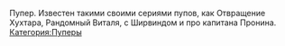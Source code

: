 {{Инфобокс для пуперов
|title2=flashDAY25
|другие_ники=
|image3=[[Файл:FlashDAY25.jpg|thumb]]
|caption3=
|сферы_творчества=RYTP
|год_начала=2012
|image4=
|caption4=
|имя_фамилия=
|дата_рождения=
|место_проживания=г. Магнитогорск
|ссылки=
*[https://www.youtube.com/user/flashDAY25 YouTube]
*[https://www.youtube.com/user/flashDAY1 Альт]
*[https://vk.com/flashday25 Группа ВК]
*[https://vk.com/id186535309 Профиль ВК]
}}
Пупер. Известен такими своими сериями пупов, как Отвращение Хухтара, Рандомный Виталя, с Ширвиндом и про капитана Пронина.
[[Категория:Пуперы]]